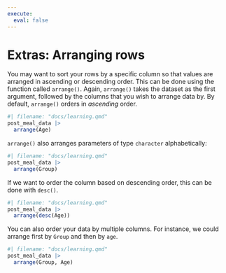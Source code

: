 ```yaml
---
execute:
  eval: false
---
```


# Extras: Arranging rows {#sec-extra-arrange}

You may want to sort your rows by a specific column so that values are
arranged in ascending or descending order. This can be done using the
function called `arrange()`. Again, `arrange()` takes the dataset as the
first argument, followed by the columns that you wish to arrange data
by. By default, `arrange()` orders in *ascending* order.

```r
#| filename: "docs/learning.qmd"
post_meal_data |>
  arrange(Age)
```

`arrange()` also arranges parameters of type `character` alphabetically:

```r
#| filename: "docs/learning.qmd"
post_meal_data |>
  arrange(Group)
```

If we want to order the column based on descending order, this can be
done with `desc()`.

```r
#| filename: "docs/learning.qmd"
post_meal_data |>
  arrange(desc(Age))
```

You can also order your data by multiple columns. For instance, we could
arrange first by `Group` and then by `age`.

```r
#| filename: "docs/learning.qmd"
post_meal_data |>
  arrange(Group, Age)
```

